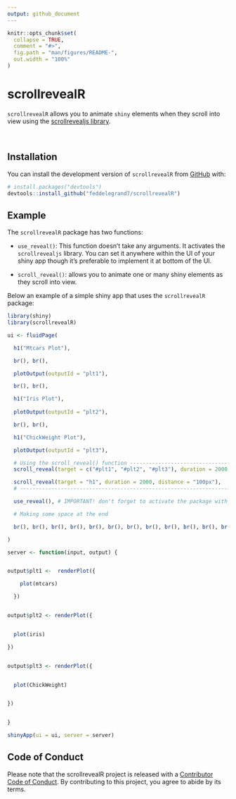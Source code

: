 ```yaml
---
output: github_document
---
```


<!-- README.md is generated from README.Rmd. Please edit that file -->

```r
knitr::opts_chunk$set(
  collapse = TRUE,
  comment = "#>",
  fig.path = "man/figures/README-",
  out.width = "100%"
)
```

# scrollrevealR 

<!-- badges: start -->
<!-- badges: end -->

`scrollrevealR` allows you to animate `shiny` elements when they scroll into view using the [scrollrevealjs library](https://scrollrevealjs.org/).

<br>


## Installation


You can install the development version of `scrollrevealR` from [GitHub](https://github.com/) with:


```r
# install.packages("devtools")
devtools::install_github("feddelegrand7/scrollrevealR")

```

## Example

The `scrollrevealR` package has two functions: 

+ `use_reveal()`: This function doesn't take any arguments. It activates the `scrollrevealjs` library. You can set it anywhere within the UI of your shiny app though it's preferable to implement it at bottom of the UI. 

+ `scroll_reveal()`: allows you to animate one or many shiny elements as they scroll into view. 


Below an example of a simple shiny app that uses the `scrollrevealR` package: 


```r
library(shiny)
library(scrollrevealR)

ui <- fluidPage(

  h1("Mtcars Plot"),

  br(), br(),

  plotOutput(outputId = "plt1"),

  br(), br(),

  h1("Iris Plot"),
  
  plotOutput(outputId = "plt2"),

  br(), br(),

  h1("ChickWeight Plot"),

  plotOutput(outputId = "plt3"),

  # Using the scroll_reveal() function -------------------------------------------
  scroll_reveal(target = c("#plt1", "#plt2", "#plt3"), duration = 2000, distance = "100px"),

  scroll_reveal(target = "h1", duration = 2000, distance = "100px"),
  # ----------------------------------------------------------------------------- 

  use_reveal(), # IMPORTANT! don't forget to activate the package with use_reveal()

  # Making some space at the end

  br(), br(), br(), br(), br(), br(), br(), br(), br(), br(), br(), br()

)

server <- function(input, output) {


output$plt1 <-  renderPlot({

    plot(mtcars)

  })


output$plt2 <- renderPlot({


  plot(iris)

})


output$plt3 <- renderPlot({


  plot(ChickWeight)


})


}

shinyApp(ui = ui, server = server)

```


## Code of Conduct

Please note that the scrollrevealR project is released with a [Contributor Code of Conduct](https://contributor-covenant.org/version/2/0/CODE_OF_CONDUCT.html). By contributing to this project, you agree to abide by its terms.








